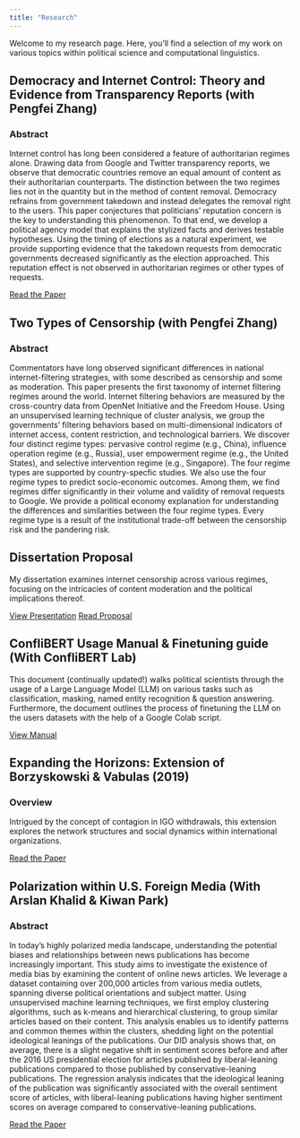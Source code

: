 ```yaml
---
title: "Research"
---
```

Welcome to my research page. Here, you'll find a selection of my work on various topics within political science and computational linguistics.

## Democracy and Internet Control: Theory and Evidence from Transparency Reports (with Pengfei Zhang)

### Abstract
Internet control has long been considered a feature of authoritarian regimes alone. Drawing data from Google and Twitter transparency reports, we observe that democratic countries remove an equal amount of content as their authoritarian counterparts. The distinction between the two regimes lies not in the quantity but in the method of content removal. Democracy refrains from government takedown and instead delegates the removal right to the users. This paper conjectures that politicians' reputation concern is the key to understanding this phenomenon. To that end, we develop a political agency model that explains the stylized facts and derives testable hypotheses. Using the timing of elections as a natural experiment, we provide supporting evidence that the takedown requests from democratic governments decreased significantly as the election approached. This reputation effect is not observed in authoritarian regimes or other types of requests.  

[Read the Paper](research/democracy-and-internet-control.pdf)

## Two Types of Censorship (with Pengfei Zhang)

### Abstract
Commentators have long observed significant differences in national internet-filtering strategies, with some described as censorship and some as moderation. This paper presents the first taxonomy of internet filtering regimes around the world. Internet filtering behaviors are measured by the cross-country data from OpenNet Initiative and the Freedom House. Using an unsupervised learning technique of cluster analysis, we group the governments' filtering behaviors based on multi-dimensional indicators of internet access, content restriction, and technological barriers.
We discover four distinct regime types: pervasive control regime (e.g., China), influence operation regime (e.g., Russia), user empowerment regime (e.g., the United States), and selective intervention regime (e.g., Singapore). 
The four regime types are supported by country-specfic studies. We also use the four regime types to predict socio-economic outcomes.  Among them, we find regimes differ significantly in their volume and validity of removal requests to Google. We provide a political economy explanation for understanding the differences and similarities between the four regime types. Every regime type is a result of the institutional trade-off between the censorship risk and the pandering risk. 

## Dissertation Proposal

My dissertation examines internet censorship across various regimes, focusing on the intricacies of content moderation and the political implications thereof.

[View Presentation](research/dissertation-proposal-presentation.pdf)
[Read Proposal](research/dissertation-proposal-paper.pdf)

## ConfliBERT Usage Manual & Finetuning guide (With ConfliBERT Lab)

This document (continually updated!) walks political scientists through the usage of a Large Language Model (LLM) on various tasks such as classification, masking, named entity recognition & question answering. Furthermore, the document outlines the process of finetuning the LLM on the users datasets with the help of a Google Colab script.

[View Manual](research/ConfliBERT.html)


## Expanding the Horizons: Extension of Borzyskowski & Vabulas (2019)

### Overview
Intrigued by the concept of contagion in IGO withdrawals, this extension explores the network structures and social dynamics within international organizations.

[Read the Paper](research/expanding-horizons-extension.pdf)

## Polarization within U.S. Foreign Media (With Arslan Khalid & Kiwan Park)

### Abstract

In today's highly polarized media landscape, understanding the potential biases
and relationships between news publications has become increasingly important. This study
aims to investigate the existence of media bias by examining the content of online news
articles. We leverage a dataset containing over 200,000 articles from various media outlets,
spanning diverse political orientations and subject matter. Using unsupervised machine
learning techniques, we first employ clustering algorithms, such as k-means and hierarchical
clustering, to group similar articles based on their content. This analysis enables us to
identify patterns and common themes within the clusters, shedding light on the potential
ideological leanings of the publications. Our DID analysis shows that, on average, there is a
slight negative shift in sentiment scores before and after the 2016 US presidential election for
articles published by liberal-leaning publications compared to those published by
conservative-leaning publications. The regression analysis indicates that the ideological
leaning of the publication was significantly associated with the overall sentiment score of
articles, with liberal-leaning publications having higher sentiment scores on average
compared to conservative-leaning publications.

[Read the Paper](research/media-polarization.pdf)

